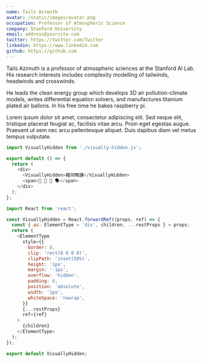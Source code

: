 ```yaml
---
name: Tails Azimuth
avatar: /static/images/avatar.png
occupation: Professor of Atmospheric Science
company: Stanford University
email: address@yoursite.com
twitter: https://twitter.com/Twitter
linkedin: https://www.linkedin.com
github: https://github.com
---
```


Tails Azimuth is a professor of atmospheric sciences at the Stanford AI Lab. His research interests includes complexity modelling of tailwinds, headwinds and crosswinds.

He leads the clean energy group which develops 3D air pollution-climate models, writes differential equation solvers, and manufactures titanium plated air ballons. In his free time he bakes raspberry pi.

Lorem ipsum dolor sit amet, consectetur adipiscing elit. Sed neque elit, tristique placerat feugiat ac, facilisis vitae arcu. Proin eget egestas augue. Praesent ut sem nec arcu pellentesque aliquet. Duis dapibus diam vel metus tempus vulputate.

<Sandpack>

```js file=App.js
import VisuallyHidden from './visually-hidden.js';

export default () => {
  return (
    <div>
      <VisuallyHidden>雞同鴨講</VisuallyHidden>
      <span>🐔 👬 🦆 🗣</span>
    </div>
  );
};
```

```js file=visually-hidden.js
import React from 'react';

const VisuallyHidden = React.forwardRef((props, ref) => {
  const { as: ElementType = 'div', children, ...restProps } = props;
  return (
    <ElementType
      style={{
        border: 0,
        clip: 'rect(0 0 0 0)',
        clipPath: 'inset(50%)',
        height: '1px',
        margin: '-1px',
        overflow: 'hidden',
        padding: 0,
        position: 'absolute',
        width: '1px',
        whiteSpace: 'nowrap',
      }}
      {...restProps}
      ref={ref}
    >
      {children}
    </ElementType>
  );
});

export default VisuallyHidden;
```

</Sandpack>
